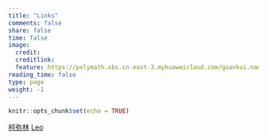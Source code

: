 ```yaml
---
title: "Links"
comments: false
share: false
time: false
image:
  credit:
  creditlink:
  feature: https://polymath.obs.cn-east-3.myhuaweicloud.com/guankui.name/blade_runner_01_BG.jpg
reading_time: false
type: page
weight: -1
---
```


```r
knitr::opts_chunk$set(echo = TRUE)
```

<div markdown="0">

<a href="https://www.comellia.com/" class="btn btn-success">柯弥林</a>
<a href="https://donglinjia.github.io/angular-website/" class="btn btn-success">Leo</a>

</div>

